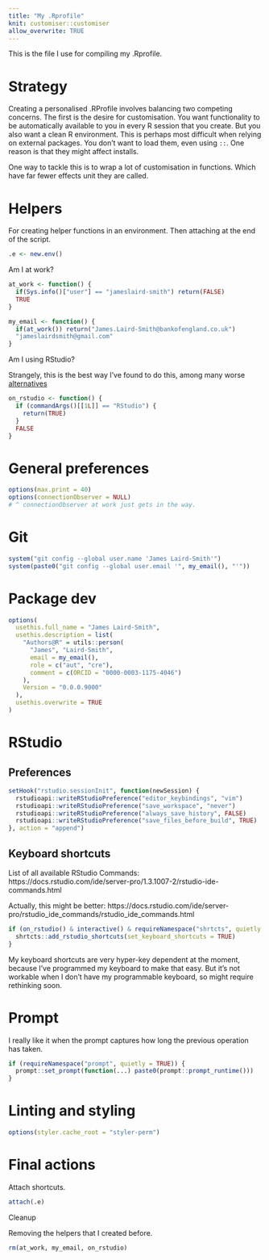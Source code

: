 ```yaml
---
title: "My .Rprofile"
knit: customiser::customiser
allow_overwrite: TRUE
---
```


This is the file I use for compiling my .Rprofile.

# Strategy

Creating a personalised .RProfile involves balancing two competing concerns.
The first is the desire for customisation. You want functionality to be 
automatically available to you in every R session that you create. But you
also want a clean R environment. This is perhaps most difficult when relying 
on external packages. You don't want to load them, even using `::`. One reason 
is that they might affect installs.

One way to tackle this is to wrap a lot of customisation in functions. Which 
have far fewer effects unit they are called.

# Helpers

For creating helper functions in an environment. Then attaching at the end of
the script.

```r
.e <- new.env()
```


Am I at work?

```r
at_work <- function() {
  if(Sys.info()["user"] == "jameslaird-smith") return(FALSE)
  TRUE
}

my_email <- function() {
  if(at_work()) return("James.Laird-Smith@bankofengland.co.uk")
  "jameslairdsmith@gmail.com"
}
```

Am I using RStudio?

Strangely, this is the best way I've found to do this, among many worse 
[alternatives](https://twitter.com/JLS_DataScience/status/1587904642670804993?s=20&t=tTPjcXTZW61NZS7fuYDDhQ)

```r
on_rstudio <- function() {
  if (commandArgs()[[1L]] == "RStudio") {
    return(TRUE)
  }
  FALSE
}
```

# General preferences

```r
options(max.print = 40)
options(connectionObserver = NULL)
# ^ connectionObserver at work just gets in the way.
```

# Git

```r
system("git config --global user.name 'James Laird-Smith'")
system(paste0("git config --global user.email '", my_email(), "'"))
```


# Package dev

```r
options(
  usethis.full_name = "James Laird-Smith",
  usethis.description = list(
    "Authors@R" = utils::person(
      "James", "Laird-Smith",
      email = my_email(),
      role = c("aut", "cre"),
      comment = c(ORCID = "0000-0003-1175-4046")
    ),
    Version = "0.0.0.9000"
  ),
  usethis.overwrite = TRUE
)
```


# RStudio 

## Preferences

```r
setHook("rstudio.sessionInit", function(newSession) {
  rstudioapi::writeRStudioPreference("editor_keybindings", "vim")
  rstudioapi::writeRStudioPreference("save_workspace", "never")
  rstudioapi::writeRStudioPreference("always_save_history", FALSE)
  rstudioapi::writeRStudioPreference("save_files_before_build", TRUE)
}, action = "append")
```

## Keyboard shortcuts

List of all available RStudio Commands: https://docs.rstudio.com/ide/server-pro/1.3.1007-2/rstudio-ide-commands.html

Actually, this might be better: https://docs.rstudio.com/ide/server-pro/rstudio_ide_commands/rstudio_ide_commands.html

```r
if (on_rstudio() & interactive() & requireNamespace("shrtcts", quietly = TRUE)) {
  shrtcts::add_rstudio_shortcuts(set_keyboard_shortcuts = TRUE)
}
```

My keyboard shortcuts are very hyper-key dependent at the moment, because I've
programmed my keyboard to make that easy. But it's not workable when I don't 
have my programmable keyboard, so might require rethinking soon.

# Prompt

I really like it when the prompt captures how long the previous operation has
taken.

```r
if (requireNamespace("prompt", quietly = TRUE)) {
  prompt::set_prompt(function(...) paste0(prompt::prompt_runtime()))
}
```


# Linting and styling

```r
options(styler.cache_root = "styler-perm")
```

# Final actions

Attach shortcuts.

```r
attach(.e)
```

Cleanup

Removing the helpers that I created before.

```r
rm(at_work, my_email, on_rstudio)
```


